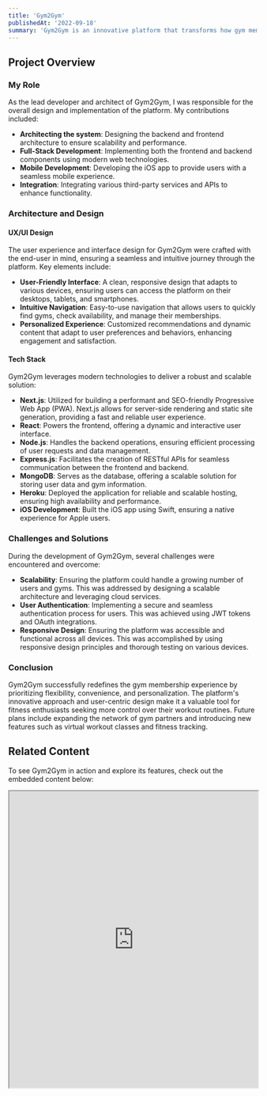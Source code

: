```yaml
---
title: 'Gym2Gym'
publishedAt: '2022-09-18'
summary: 'Gym2Gym is an innovative platform that transforms how gym memberships are managed and utilized, offering flexibility and convenience to fitness enthusiasts.'
---
```


## Project Overview

### My Role

As the lead developer and architect of Gym2Gym, I was responsible for the overall design and implementation of the platform. My contributions included:

- **Architecting the system**: Designing the backend and frontend architecture to ensure scalability and performance.
- **Full-Stack Development**: Implementing both the frontend and backend components using modern web technologies.
- **Mobile Development**: Developing the iOS app to provide users with a seamless mobile experience.
- **Integration**: Integrating various third-party services and APIs to enhance functionality.

### Architecture and Design

#### UX/UI Design

The user experience and interface design for Gym2Gym were crafted with the end-user in mind, ensuring a seamless and intuitive journey through the platform. Key elements include:

- **User-Friendly Interface**: A clean, responsive design that adapts to various devices, ensuring users can access the platform on their desktops, tablets, and smartphones.
- **Intuitive Navigation**: Easy-to-use navigation that allows users to quickly find gyms, check availability, and manage their memberships.
- **Personalized Experience**: Customized recommendations and dynamic content that adapt to user preferences and behaviors, enhancing engagement and satisfaction.

#### Tech Stack

Gym2Gym leverages modern technologies to deliver a robust and scalable solution:

- **Next.js**: Utilized for building a performant and SEO-friendly Progressive Web App (PWA). Next.js allows for server-side rendering and static site generation, providing a fast and reliable user experience.
- **React**: Powers the frontend, offering a dynamic and interactive user interface.
- **Node.js**: Handles the backend operations, ensuring efficient processing of user requests and data management.
- **Express.js**: Facilitates the creation of RESTful APIs for seamless communication between the frontend and backend.
- **MongoDB**: Serves as the database, offering a scalable solution for storing user data and gym information.
- **Heroku**: Deployed the application for reliable and scalable hosting, ensuring high availability and performance.
- **iOS Development**: Built the iOS app using Swift, ensuring a native experience for Apple users.

### Challenges and Solutions

During the development of Gym2Gym, several challenges were encountered and overcome:

- **Scalability**: Ensuring the platform could handle a growing number of users and gyms. This was addressed by designing a scalable architecture and leveraging cloud services.
- **User Authentication**: Implementing a secure and seamless authentication process for users. This was achieved using JWT tokens and OAuth integrations.
- **Responsive Design**: Ensuring the platform was accessible and functional across all devices. This was accomplished by using responsive design principles and thorough testing on various devices.

### Conclusion

Gym2Gym successfully redefines the gym membership experience by prioritizing flexibility, convenience, and personalization. The platform's innovative approach and user-centric design make it a valuable tool for fitness enthusiasts seeking more control over their workout routines. Future plans include expanding the network of gym partners and introducing new features such as virtual workout classes and fitness tracking.

## Related Content

To see Gym2Gym in action and explore its features, check out the embedded content below:

<iframe
  src="https://gym2gym.com/#/"
  title="Gym2Gym"
  width="100%"
  height="600"
  style={{ border: 'none' }}
  allowFullScreen
></iframe>
